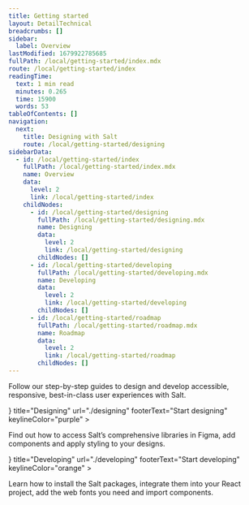 ```yaml
---
title: Getting started
layout: DetailTechnical
breadcrumbs: []
sidebar:
  label: Overview
lastModified: 1679922785685
fullPath: /local/getting-started/index.mdx
route: /local/getting-started/index
readingTime:
  text: 1 min read
  minutes: 0.265
  time: 15900
  words: 53
tableOfContents: []
navigation:
  next:
    title: Designing with Salt
    route: /local/getting-started/designing
sidebarData:
  - id: /local/getting-started/index
    fullPath: /local/getting-started/index.mdx
    name: Overview
    data:
      level: 2
      link: /local/getting-started/index
    childNodes:
      - id: /local/getting-started/designing
        fullPath: /local/getting-started/designing.mdx
        name: Designing
        data:
          level: 2
          link: /local/getting-started/designing
        childNodes: []
      - id: /local/getting-started/developing
        fullPath: /local/getting-started/developing.mdx
        name: Developing
        data:
          level: 2
          link: /local/getting-started/developing
        childNodes: []
      - id: /local/getting-started/roadmap
        fullPath: /local/getting-started/roadmap.mdx
        name: Roadmap
        data:
          level: 2
          link: /local/getting-started/roadmap
        childNodes: []
---
```


Follow our step-by-step guides to design and develop accessible, responsive, best-in-class user experiences with Salt.

<OverviewCards>
  <OverviewCard
    icon={<Image src="/img/design.svg" alt="pen icon"  />}
    title="Designing"
    url="./designing"
    footerText="Start designing"
    keylineColor="purple"
    >

Find out how to access Salt’s comprehensive libraries in Figma, add
components and apply styling to your designs.

  </OverviewCard>
  <OverviewCard
    icon={<Image src="/img/develop.svg" alt="code bracket icon"  />}
    title="Developing"
    url="./developing"
    footerText="Start developing"
    keylineColor="orange"
  >

Learn how to install the Salt packages, integrate them into your React
project, add the web fonts you need and import components.

  </OverviewCard>
</OverviewCards>

